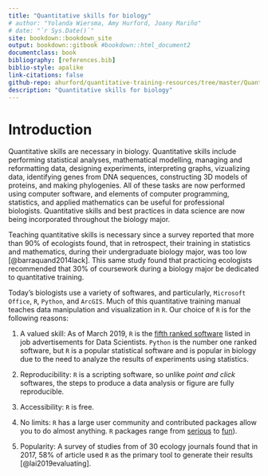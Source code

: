 ```yaml
--- 
title: "Quantitative skills for biology"
# author: "Yolanda Wiersma, Amy Hurford, Joany Mariño"
# date: "`r Sys.Date()`"
site: bookdown::bookdown_site
output: bookdown::gitbook #bookdown::html_document2
documentclass: book
bibliography: [references.bib]
biblio-style: apalike
link-citations: false
github-repo: ahurford/quantitative-training-resources/tree/master/Quantitative training guides/quant-guide
description: "Quantitative skills for biology"
---
```


# Introduction {#intro}

Quantitative skills are necessary in biology. Quantitative skills include performing statistical analyses, mathematical modelling, managing and reformatting data, designing experiments, interpreting graphs, vizualizing data, identifying genes from DNA sequences, constructing 3D models of proteins, and making phylogenies. All of these tasks are now performed using computer software, and elements of computer programming, statistics, and applied mathematics can be useful for professional biologists. Quantitative skills and best practices in data science are now being incorporated throughout the biology major.

Teaching quantitative skills is necessary since a survey reported that more than 90% of ecologists found, that in retrospect, their training in statistics and mathematics, during their undergraduate biology major, was too low [@barraquand2014lack]. This same study found that practicing ecologists recommended that 30% of coursework during a biology major be dedicated to quantitative training.

Today's biologists use a variety of softwares, and particularly, `Microsoft Office`, `R`, `Python`, and `ArcGIS`. Much of this quantitative training manual teaches data manipulation and visualization in `R`. Our choice of `R` is for the following reasons:

1. A valued skill: As of March 2019, `R` is the [fifth ranked software](http://r4stats.com/articles/popularity/) listed in job advertisements for Data Scientists. `Python` is the number one ranked software, but `R` is a popular statistical software and is popular in biology due to the need to analyze the results of experiments using statistics.

1. Reproducibility: `R` is a scripting software, so unlike _point and click_ softwares, the steps to produce a data analysis or figure are fully reproducible.

1. Accessibility: `R` is free.

1. No limits: `R` has a large user community and contributed packages allow you to do almost anything. `R` packages range from [serious](https://rviews.rstudio.com/2017/10/09/population-modeling-in-r/) to [fun](https://www.r-bloggers.com/useless-but-fun-r-packages/)).

1. Popularity: A survey of studies from of 30 ecology journals found that in 2017, 58% of article used `R` as the primary tool to generate their results [@lai2019evaluating].
